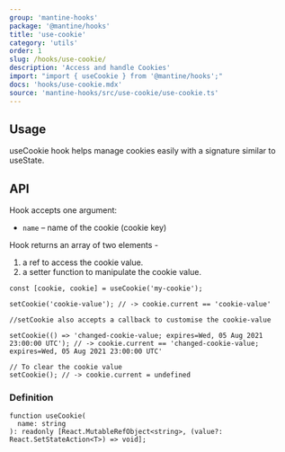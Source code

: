 ```yaml
---
group: 'mantine-hooks'
package: '@mantine/hooks'
title: 'use-cookie'
category: 'utils'
order: 1
slug: /hooks/use-cookie/
description: 'Access and handle Cookies'
import: "import { useCookie } from '@mantine/hooks';"
docs: 'hooks/use-cookie.mdx'
source: 'mantine-hooks/src/use-cookie/use-cookie.ts'
---
```



## Usage

useCookie hook helps manage cookies easily with a signature similar to useState.

<Demo data={useCookieHook} />

## API

Hook accepts one argument:

- `name` – name of the cookie (cookie key)

Hook returns an array of two elements - 
1. a ref to access the cookie value. 
2. a setter function to manipulate the cookie value.

```tsx
const [cookie, cookie] = useCookie('my-cookie');

setCookie('cookie-value'); // -> cookie.current == 'cookie-value'

//setCookie also accepts a callback to customise the cookie-value

setCookie(() => 'changed-cookie-value; expires=Wed, 05 Aug 2021 23:00:00 UTC'); // -> cookie.current == 'changed-cookie-value; expires=Wed, 05 Aug 2021 23:00:00 UTC'

// To clear the cookie value
setCookie(); // -> cookie.current = undefined
```


### Definition

```tsx
function useCookie(
  name: string
): readonly [React.MutableRefObject<string>, (value?: React.SetStateAction<T>) => void];
```
